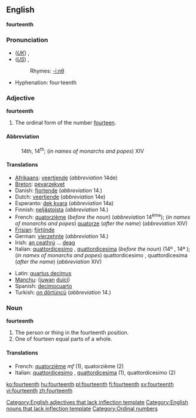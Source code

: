 ==English==
'''fourteenth'''

===Pronunciation===
*(''[[Received Pronunciation|UK]]'') {{IPA|/ˌfɔːˈtiːnθ/}}, {{SAMPA|/%fO:"ti:nT/}}
*(''[[General American|US]]'') {{IPA|/ˌfɔɹˈtiːnθ/}}, {{SAMPA|/%fOr"ti:nT/}}
*:Rhymes: [[Rhymes:English:-iːnθ|-iːnθ]]
*Hyphenation: four·teenth

===Adjective===
'''fourteenth'''[[Category:English adjectives that lack inflection template]]

# The ordinal form of the number [[fourteen]].

====Abbreviation====
:14th, 14<sup>th</sup>; (''in names of monarchs and popes'') XIV

====Translations====
{{top}}
*[[Afrikaans]]: [[veertiende]] (''abbreviation'' 14de)
*[[Breton]]: [[pevarzekvet]]
*Danish: [[fjortende]] (''abbreviation'' 14.)
*Dutch: [[veertiende]] (''abbreviation'' 14e)
*Esperanto: [[dek kvara]] (''abbreviation'' 14a)
*Finnish: [[neljästoista]] (''abbreviation'' 14.)
*French: [[quatorzième]] (''before the noun'') (''abbreviation'' 14<sup>ème</sup>); (''in names of monarchs and popes'') [[quatorze]] (''after the name'') (''abbreviation'' XIV)
*[[Frisian]]: [[fjirtjinde]]
*German: [[vierzehnte]] (''abbreviation'' 14.)
*Irish: [[an ceathrú]] ... [[deag]]
*Italian: [[quattordicesimo]] {{m}}, [[quattordicesima]] {{f}} (''before the noun'') (14º {{m}}, 14ª {{f}}); (''in names of monarchs and popes'') quattordicesimo {{m}}, quattordicesima {{f}} (''after the name'') (''abbreviation'' XIV)
{{mid}}
*Latin: [[quartus decimus]]
*[[Manchu]]: ([[juwan]] [[duici]])
*Spanish: [[decimocuarto]]
*Turkish: [[on dörtüncü]] (''abbreviation'' 14.)
{{bottom}}

===Noun===
'''fourteenth'''[[Category:English nouns that lack inflection template]]

# The person or thing in the fourteenth position.
# One of fourteen equal parts of a whole.

====Translations====

*French: [[quatorzième]] ''mf'' (1), quatorzième {{m}} (2)
*Italian: [[quattordicesimo]] {{m}}, [[quattordicesima]] {{f}} (1), quattordicesimo {{m}} (2)

[[Category:Ordinal numbers]]

[[ko:fourteenth]]
[[hu:fourteenth]]
[[pl:fourteenth]]
[[fi:fourteenth]]
[[sv:fourteenth]]
[[vi:fourteenth]]
[[zh:fourteenth]]
